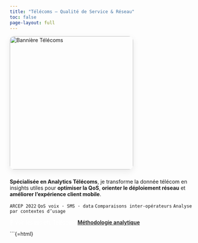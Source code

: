 ```yaml
---
title: "Télécoms — Qualité de Service & Réseau"
toc: false
page-layout: full
---
```


<!-- ===== BANNIÈRE 2/3 LARGEUR ===== -->
<div class="hero-telecom-wrap">
  <picture>
    <source srcset="https://nancy-jennifer.github.io/assets/banners/banner-telecom.jpg">
    <img src="https://nancy-jennifer.github.io/assets/banners/banner-telecom.jpg"
         alt="Bannière Télécoms" class="hero-banner-telecom" loading="eager" />
  </picture>
</div>

**Spécialisée en Analytics Télécoms**, je transforme la donnée télécom en insights utiles pour **optimiser la QoS**, **orienter le déploiement réseau** et **améliorer l’expérience client mobile**.

`ARCEP 2022`{.badge} `QoS voix · SMS · data`{.badge} `Comparaisons inter-opérateurs`{.badge} `Analyse par contextes d’usage`{.badge}

[🔎 Voir les projets Télécoms](projets.qmd){.btn .btn-primary}
[Méthodologie analytique](../methode/index.qmd){.btn .btn-outline-primary}

```{=html}
<style>
/* ===== BANNIÈRE — 2/3 de la largeur, ALIGNÉE À GAUCHE ===== */
.hero-telecom-wrap{
  width: 66%;               /* 2/3 de la colonne de contenu */
  max-width: 1100px;        /* garde une limite agréable sur écrans larges */
  margin: 0 0 10px 0;       /* ⇦ alignée à gauche (plus de centrage) */
}

/* Hauteur et cadrage – même rendu que “Méthodologie” */
.hero-banner-telecom{
  width: 100%;
  height: 360px;            /* ⇦ même “impression” de hauteur que la page Méthodo */
  object-fit: cover;
  object-position: 55% 50%; /* focus fibre + antenne ; mets 50% 50% pour centrer pile */
  border-radius: 12px;
  display: block;
  box-shadow: 0 6px 18px rgba(0,0,0,.08);
  margin: 0 0 24px 0;
}

/* Mobile / tablettes : pleine largeur + hauteur adaptée */
@media (max-width: 900px){
  .hero-telecom-wrap{ width: calc(100vw - 32px); } /* plein écran (marges) */
  .hero-banner-telecom{ height: 280px; }
}
@media (max-width: 600px){
  .hero-banner-telecom{ height: 220px; }
}

/* ===== Boutons : texte bien visible ===== */
.btn-primary{
  background: var(--accent) !important;
  border-color: var(--accent) !important;
  color: #fff !important;
}
.btn-outline-primary{
  background: transparent !important;
  border-color: var(--accent) !important;
  color: var(--accent) !important; /* texte visible sans survol */
  font-weight: 600;
}
.btn-outline-primary:hover{
  background: var(--accent) !important;
  color: #fff !important;
}
</style>

